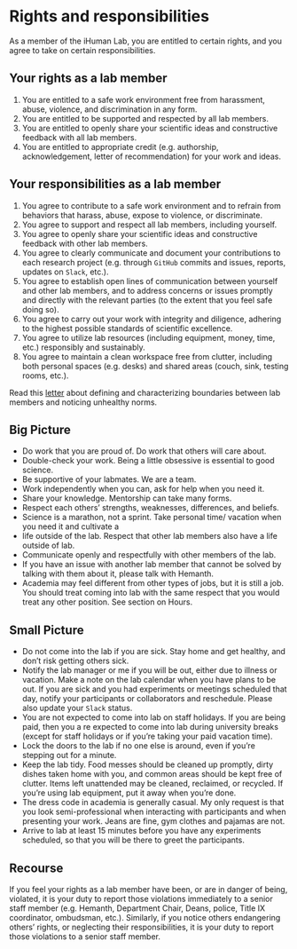 # Rights and responsibilities {.unnumbered}

As a member of the iHuman Lab, you are entitled to certain rights, and you agree to take on certain responsibilities.

## Your rights as a lab member
1. You are entitled to a safe work environment free from harassment,
abuse, violence, and discrimination in any form.
2. You are entitled to be supported and respected by all lab members.
3. You are entitled to openly share your scientific ideas and constructive feedback with all lab members.
4. You are entitled to appropriate credit (e.g. authorship, acknowledgement, letter of recommendation) for your work and ideas.

## Your responsibilities as a lab member
1. You agree to contribute to a safe work environment and to refrain from behaviors that harass, abuse, expose to violence, or discriminate.
2. You agree to support and respect all lab members, including yourself.
3. You agree to openly share your scientific ideas and constructive feedback with other lab members.
4. You agree to clearly communicate and document your contributions to each research project (e.g. through `GitHub` commits and issues, reports, updates on `Slack`, etc.).
5. You agree to establish open lines of communication between yourself and other lab members, and to address concerns or issues promptly and directly with the relevant parties (to the extent that you feel safe doing so).
6. You agree to carry out your work with integrity and diligence, adhering to the highest possible standards of scientific excellence.
7. You agree to utilize lab resources (including equipment, money, time, etc.) responsibly and sustainably.
8. You agree to maintain a clean workspace free from clutter, including both personal spaces (e.g. desks) and shared areas (couch, sink, testing rooms, etc.).

:::{.callout-note title=Task}
Read this [letter](https://www.science.org/content/article/what-can-we-learn-dartmouth){target="_blank"} about defining and characterizing boundaries between lab members and noticing unhealthy norms.
:::

## Big Picture

- Do work that you are proud of. Do work that others will care about.
- Double-check your work. Being a little obsessive is essential to good science.
- Be supportive of your labmates. We are a team.
- Work independently when you can, ask for help when you need it.
- Share your knowledge. Mentorship can take many forms.
- Respect each others' strengths, weaknesses, differences, and beliefs.
- Science is a marathon, not a sprint. Take personal time/ vacation when you need it and cultivate a
- life outside of the lab. Respect that other lab members also have a life outside of lab.
- Communicate openly and respectfully with other members of the lab.
- If you have an issue with another lab member that cannot be solved by talking with them about it, please talk with Hemanth.
- Academia may feel different from other types of jobs, but it is still a job. You should treat coming into lab with the same respect that you would treat any other position. See section on Hours.

## Small Picture

- Do not come into the lab if you are sick. Stay home and get healthy, and don't risk getting others sick.
- Notify the lab manager or me if you will be out, either due to illness or vacation. Make a note on the lab calendar when you have plans to be out. If you are sick and you had experiments or meetings scheduled that day, notify your participants or collaborators and reschedule. Please also update your `Slack` status.
- You are not expected to come into lab on ​staff holidays.​ If you are being paid, then you a​ re expected to come into lab during university breaks (except for staff holidays or if you're taking your p​aid vacation time)​.
- Lock the doors to the lab if no one else is around, even if you're stepping out for a minute.
- Keep the lab tidy. Food messes should be cleaned up promptly, dirty dishes taken home with you,
and common areas should be kept free of clutter. Items left unattended may be cleaned,
reclaimed, or recycled. If you're using lab equipment, put it away when you're done.
- The dress code in academia is generally casual. My only request is that you look semi-professional when interacting with participants and when presenting your work. Jeans are fine, gym clothes and pajamas are not.
- Arrive to lab at least 15 minutes before you have any experiments scheduled, so that you will be there to greet the participants.


## Recourse
If you feel your rights as a lab member have been, or are in danger of being, violated, it is your duty to report those violations immediately to a senior staff member (e.g. Hemanth, Department Chair, Deans, police, Title IX coordinator, ombudsman, etc.). Similarly, if you notice others endangering others’ rights, or neglecting their responsibilities, it is your duty to report those violations to a senior staff member.

